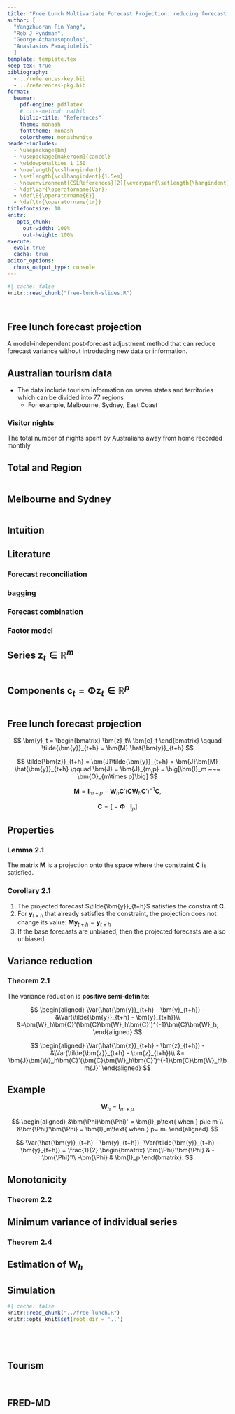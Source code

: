 ```yaml
---
title: "Free Lunch Multivariate Forecast Projection: reducing forecast variance using linear combinations"
author: [
  "Yangzhuoran Fin Yang",
  "Rob J Hyndman",
  "George Athanasopoulos",
  "Anastasios Panagiotelis"
  ]
template: template.tex
keep-tex: true
bibliography:
  - ../references-key.bib
  - ../references-pkg.bib
format: 
  beamer: 
    pdf-engine: pdflatex
    # cite-method: natbib
    biblio-title: "References"
    theme: monash
    fonttheme: monash
    colortheme: monashwhite
header-includes:
  - \usepackage{bm}
  - \usepackage[makeroom]{cancel}
  - \widowpenalties 1 150
  - \newlength{\cslhangindent}
  - \setlength{\cslhangindent}{1.5em}
  - \newenvironment{CSLReferences}[2]{\everypar{\setlength{\hangindent}{\cslhangindent}}\ignorespaces}{}
  - \def\Var{\operatorname{Var}}
  - \def\E{\operatorname{E}}
  - \def\tr{\operatorname{tr}}
titlefontsize: 18
knitr:
   opts_chunk: 
     out-width: 100%
     out-height: 100%
execute: 
  eval: true
  cache: true
editor_options: 
  chunk_output_type: console
---
```


```r
#| cache: false
knitr::read_chunk("free-lunch-slides.R")
```
```r
```
```r
```


## Free lunch forecast projection

A model-independent post-forecast adjustment method that can reduce forecast variance without introducing new data or information.


## Australian tourism data

* The data include tourism information on seven states and territories which can be divided into 77 regions
  - For example, Melbourne, Sydney, East Coast

### Visitor nights
The total number of nights spent by Australians away from home recorded monthly


## Total and Region


```r
```

## Melbourne and Sydney

```r
```

## Intuition
\begin{block}{Observation}

1. Better signal-noise ratio in the linear combination.

\pause
2. Similar patterns are shared by different series.
\end{block}

\pause

\begin{alertblock}{One step further}
Finding components that have better signal-noise ratio:


1. Easy to forecast;

2. Capturing the common signals;

3. Improving forecast of original series.
\end{alertblock}

## Literature

### Forecast reconciliation

### bagging

### Forecast combination

### Factor model

## Series $\bm{z}_t\in \mathbb{R}^m$

```r
```

## Components $\bm{c}_t = \bm{\Phi}\bm{z}_t \in \mathbb{R}^p$

```r
```

## Free lunch forecast projection

$$
\bm{y}_t = \begin{bmatrix} \bm{z}_t\\ \bm{c}_t \end{bmatrix}
\qquad \tilde{\bm{y}}_{t+h} = \bm{M} \hat{\bm{y}}_{t+h}
$$

$$
\tilde{\bm{z}}_{t+h} = \bm{J}\tilde{\bm{y}}_{t+h} = \bm{J}\bm{M} \hat{\bm{y}}_{t+h}
\qquad \bm{J} = \bm{J}_{m,p} = \big[\bm{I}_m ~~~ \bm{O}_{m\times p}\big]
$$

$$
\bm{M} = \bm{I}_{m+p} - \bm{W}_h\bm{C}'(\bm{C}\bm{W}_h\bm{C}')^{-1}\bm{C},
$$ 

$$\bm{C} = \big[- \bm{\Phi} ~~~ \bm{I}_{p}\big]$$


## Properties

### Lemma 2.1

The matrix $\bm{M}$ is a projection onto the space where the constraint $\bm{C}$ is satisfied.

### Corollary 2.1
1. The projected forecast $\tilde{\bm{y}}_{t+h}$ satisfies the constraint $\bm{C}$.
1. For $\bm{y}_{t+h}$ that already satisfies the constraint, the projection does not change its value: $\bm{M}\bm{y}_{t+h} = \bm{y}_{t+h}$ 
1. If the base forecasts are unbiased, then the projected forecasts are also unbiased.


## Variance reduction

### Theorem 2.1
The variance reduction is __positive semi-definite__:

$$
\begin{aligned}
\Var(\hat{\bm{y}}_{t+h} - \bm{y}_{t+h}) -&\Var(\tilde{\bm{y}}_{t+h} - \bm{y}_{t+h})\\
&=\bm{W}_h\bm{C}'(\bm{C}\bm{W}_h\bm{C}')^{-1}\bm{C}\bm{W}_h,
\end{aligned}
$$

$$
\begin{aligned}
\Var(\hat{\bm{z}}_{t+h} - \bm{z}_{t+h}) -&\Var(\tilde{\bm{z}}_{t+h} - \bm{z}_{t+h})\\ 
&= \bm{J}\bm{W}_h\bm{C}'(\bm{C}\bm{W}_h\bm{C}')^{-1}\bm{C}\bm{W}_h\bm{J}'
\end{aligned}
$$

## Example

$$\bm{W}_h = \bm{I}_{m+p}$$

$$
\begin{aligned}
&\bm{\Phi}\bm{\Phi}' = \bm{I}_p\text{ when } p\le m \\
&\bm{\Phi}'\bm{\Phi} = \bm{I}_m\text{ when } p= m.
\end{aligned}
$$

$$
\Var(\hat{\bm{y}}_{t+h} - \bm{y}_{t+h}) -\Var(\tilde{\bm{y}}_{t+h} - \bm{y}_{t+h})
  =  \frac{1}{2}
      \begin{bmatrix}
        \bm{\Phi}'\bm{\Phi} & -\bm{\Phi}'\\
        -\bm{\Phi} & \bm{I}_p
       \end{bmatrix}.
$$

## Monotonicity

### Theorem 2.2

## Minimum variance of individual series

### Theorem 2.4

## Estimation of $\bm{W}_h$

## Simulation

```r
#| cache: false
knitr::read_chunk("../free-lunch.R")
knitr::opts_knit$set(root.dir = '..')
```
```r
```

```r
```

```r
```

```r
```

## Tourism

```r
```

```r
```

## FRED-MD

```r
```

```r
```
